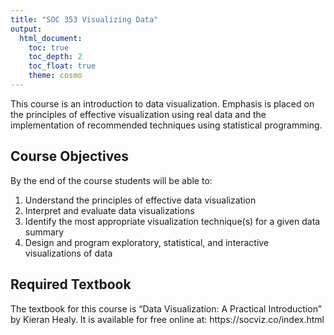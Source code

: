 ```yaml
---
title: "SOC 353 Visualizing Data"
output: 
  html_document:
    toc: true
    toc_depth: 2
    toc_float: true
    theme: cosmo
---
```


This course is an introduction to data visualization. Emphasis is placed on the principles of effective visualization using real data and the implementation of recommended techniques using statistical programming. 

## Course Objectives

By the end of the course students will be able to: 

1. Understand the principles of effective data visualization
2. Interpret and evaluate data visualizations
3. Identify the most appropriate visualization technique(s) for a given data summary
4. Design and program exploratory, statistical, and interactive visualizations of data 

## Required Textbook

The textbook for this course is "Data Visualization: A Practical Introduction" by Kieran Healy. It is available for free online at: 
https://socviz.co/index.html



